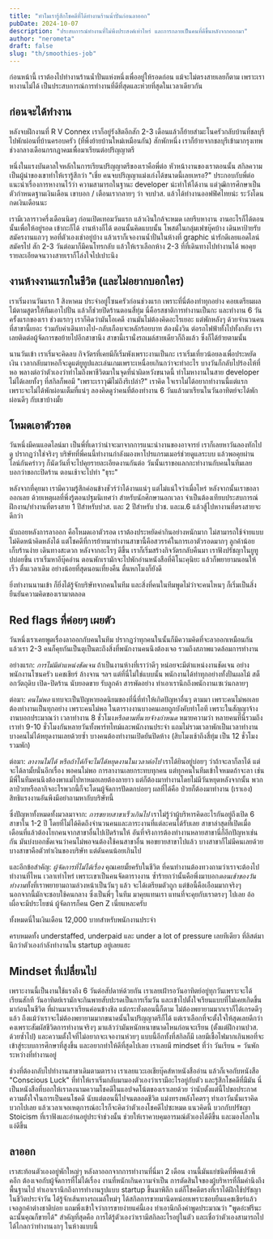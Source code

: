 ```yaml
---
title: "ทำไมเรารู้สึกโชคดีที่ได้ทำงานร้านน้ำปั่นก่อนลาออก"
pubDate: 2024-10-07
description: "ประสบการณ์ทำงานที่ไม่พึงประสงค์เท่าไหร่ และการกลายเป็นคนที่ดีขึ้นหลังจากออกมา"
author: "nerometa"
draft: false
slug: "th/smoothies-job"
---
```


ก่อนหน้านี้ เราต้องไปทำงานร้านน้ำปั่นแห่งหนึ่งเพื่ออยู่ให้รอดก่อน แม้จะไม่ตรงสายเลยก็ตาม เพราะเราหางานไม่ได้ เป็นประสบการณ์การทำงานที่ดีที่สุดและห่วยที่สุดในเวลาเดียวกัน

## ก่อนจะได้ทำงาน

หลังจบฝึกงานที่ R V Connex เราก็อยู่รังสิตอีกสัก 2-3 เดือนแล้วก็ย้ายสำมะโนครัวกลับบ้านที่ชลบุรีไปพักผ่อนที่บ้านครอบครัว (ที่พึ่งย้ายบ้านใหม่เหมือนกัน) สักพักหนึ่ง เราก็ย้ายจากชลบุรีเข้ามากรุงเทพช่วงกลางเดือนกรกฎาคมเพื่อมาเรียนต่อปริญญาตรี

หนึ่งในแรงบันดาลใจหลักในการเรียนปริญญาตรีของเราคือพี่ต่อ หัวหน้างานของเราตอนนั้น สกิลความเป็นผู้นำของเขาทำให้เรารู้สึกว่า "เชี่ย คนจบปริญญาแม่งเก่งได้ขนาดนี้เลยเหรอ?" ประกอบกับพี่ต่อแนะนำเรื่องการหางานไว้ว่า ความสามารถในฐานะ developer น่ะทำให้ได้งาน แต่วุฒิการศึกษาเป็นตัวกำหนดฐานเงินเดือน เขาบอก / เตือนเรากลายๆ ว่า จบปวส. แล้วได้ทำงานออฟฟิศไทยน่ะ ระวังโดนกดเงินเดือนนะ

เรามีเวลาราวครึ่งเดือนนิดๆ ก่อนเปิดเทอมวันแรก แล้วเงินใกล้จะหมด เลยรีบหางาน งานอะไรก็ได้ตอนนั้นเพื่อให้อยู่รอด เข้ากะก็ได้ งานห้างก็ได้ ตอนนั้นคิดแบบนั้น โพสต์ในกลุ่มเฟซบุ๊คบ้าง เดินหาป้ายรับสมัครงานแถวๆ หอที่ตัวเองเช่าอยู่บ้าง แล้วเราก็เจองานน้ำปั่นในห้างที่ graphic น่ารักดีเลยแอดไลน์สมัครไป สัก 2-3 วันต่อมาก็มีคนโทรกลับ แล้วให้เราเลือกห้าง 2-3 ที่ที่เดินทางไปทำงานได้ พอคุยรายละเอียดจนวางสายเราก็โล่งใจไปเปาะนึง

## งานห้างงานแรกในชีวิต (และไม่อยากบอกใคร)

เราเริ่มงานวันแรก 1 สิงหาคม ประจำอยู่โซนครัวก่อนช่วงแรก เพราะที่นี่ต้องทำทุกอย่าง คอยเตรียมผลไม้ตามสูตรให้ทีมเอาไปปั่น แล้วก็ช่วยปิดร้านตอนสี่ทุ่ม นี่คือรสชาติการทำงานเป็นกะ และทำงาน 6 วันครั้งแรกของเรา ช่วงแรกๆ เราก็คิดว่ามันโอเคดี งานมันไม่ต้องคิดอะไรเยอะ แต่พักหลังๆ ด้วยจำนวนคนที่สาขานี้เยอะ ร่วมกับค่าเดินทางไป-กลับเกือบจะหลักร้อยบาท ต้องนั่งวิน ต่อรถไฟฟ้าทั้งไปทั้งกลับ เราเลยติดต่อผู้จัดการขอย้ายไปอีกสาขานึง สาขานี้เรานั่งรถเมล์สายเดียวก็ถึงแล้ว ซึ่งก็ได้ย้ายตามนั้น

นานวันเข้า เราเริ่มจะคิดลบ กิจวัตรที่เคยมีก็เริ่มพังเพราะงานเป็นกะ เราเริ่มเที่ยวน้อยลงเพื่อประหยัดเงิน เวลากลับมาหอก็จะดูแต่ยูทูปและเล่นเกมเพราะเหนื่อยเกินกว่าจะทำอะไร บางวันก็กลับไปร้องไห้ที่หอ พลางต่อว่าตัวเองว่าทำไมถึงพาชีวิตมาในจุดที่น่าผิดหวังขนาดนี้ ทำไมหางานในสาย developer ไม่ได้เลยทั้งๆ ที่สกิลก็พอมี "เพราะเราวุฒิไม่ถึงรึเปล่า?" เราคิด ใจเราไม่ได้อยากทำงานนี้แต่แรก เพราะจะไม่ได้พักผ่อนเต็มที่แน่ๆ ลองคิดดูว่าคนที่ต้องทำงาน 6 วันแล้วมาเรียนในวันอาทิตย์จะได้พักผ่อนดีๆ กับเขาบ้างมั้ย

## โหมดเอาตัวรอด

วันหนึ่งมีคนแอดไลน์มา เป็นพี่ที่เดาว่าน่าจะมาจากการแนะนำงานของอาจารย์ เราก็เลยหาวันลองทักไปดู ปรากฏว่าใช่จริงๆ บริษัทที่พี่คนนี้ทำงานกำลังมองหาโปรแกรมเมอร์ช่วยดูแลระบบ แล้วพอคุยผ่านไลน์กันคร่าวๆ ก็นัดวันที่จะไปคุยรายละเอียดงานกันต่อ วันนั้นเราขอแลกกะทำงานกับคนในทีมเลย บอกว่าขอกะปิดร้าน ตอนเช้าจะไปทำ "ธุระ"

หลังจากที่คุยมา เรามีความรู้สึกค่อนข้างชัวร์ว่าได้งานแน่ๆ แต่ไม่แน่ใจว่าเมื่อไหร่ หลังจากนั้นเราขอลาออกเลย ด้วยเหตุผลที่พึ่งรู้ตอนปฐมนิเทศว่า สำหรับนักศึกษานอกเวลา จำเป็นต้องเทียบประสบการณ์ฝึกงาน/ทำงานที่ตรงสาย 1 ปีสำหรับปวส. และ 2 ปีสำหรับ ปวช. และม.6 แล้วสู้ไปหางานที่ตรงสายจะดีกว่า

นับถอยหลังการลาออก คือโหมดเอาตัวรอด เราต้องประหยัดค่ากินอย่างหนักมาก ไม่สามารถใช้จ่ายแบบไม่คิดหน้าคิดหลังได้ แต่โชคดีที่การย้ายมาทำงานสาขานี้คือสวรรค์ในการเอาตัวรอดมากๆ ลูกค้าน้อย เก็บร้านง่าย เดินทางสะดวก หลังจากอะไรๆ ดีขึ้น เราก็เริ่มสร้างกิจวัตรกลับคืนมา เราฟังปรัชญาในยูทูปบ่อยขึ้น เราเริ่มหาอีบุ๊คอ่าน ตอนพักเรามักจะไปพักอ่านหนังสือที่คิโนะคุนิยะ แล้วก็พยายามนอนให้เร็ว ตื่นเวลาเดิม อย่างน้อยที่สุดนอนเที่ยงคืน ตื่นหกโมงก็ยังดี

ยิ่งทำงานนานเข้า ก็ยิ่งได้รู้จักบริษัทจากคนในทีม และสิ่งที่คนในทีมพูดไม่ว่าจะคนไหนๆ ก็เริ่มเป็นสิ่งยืนยันความคิดของเรามาตลอด

## Red flags ที่ค่อยๆ เผยตัว

วันหนึ่งเราเคยพูดเรื่องลาออกกับคนในทีม ปรากฎว่าทุกคนในนั้นก็มีความคิดที่จะลาออกเหมือนกัน แล้วเรา 2-3 คนก็คุยกันเป็นตุเป็นตะถึงสิ่งที่พนักงานคนนึงต้องเจอ รวมถึงสภาพแวดล้อมการทำงาน

อย่างแรก: *การไม่มีตำแหน่งชัดเจน* ถ้าเป็นงานห้างที่เราว่าดีๆ หน่อยจะมีตำแหน่งงานชัดเจน อย่างพนักงานโซนครัว แคชเชียร์ ล้างจาน ฯลฯ แต่ที่นี่ไม่ใช่แบบนั้น พนักงานได้ทำทุกอย่างทั้งปั่นผลไม้ สต็อกวัตถุดิบ เปิด-ปิดร้าน นับยอดขาย รับลูกค้า สารพัดอย่าง ทำเอาเรานึกถึงพนักงานเซเว่นกลายๆ

ต่อมา: *คนไม่พอ* แทบจะเป็นปัญหายอดนิยมของที่นี่ที่ทำให้เกิดปัญหาอื่นๆ ตามมา เพราะคนไม่พอเลยต้องทำงานเป็นทุกอย่าง เพราะคนไม่พอ ในตารางงานบางคนเลยถูกบังคับทำโอที เพราะในสัญญาจ้างงานบอกประมาณว่า เวลาทำงาน 8 ชั่วโมง*หรือตามที่นายจ้างกำหนด* หมายความว่า หลายคนที่นี่รวมถึงเราทำ 9-10 ชั่วโมงกันหลายวันทั้งพาร์ทไทม์และพนักงานประจำ แถมไม่รวมเวลาพักเป็นเวลาทำงาน บางคนไม่ได้หยุดงานเลยด้วยซ้ำ บางคนต้องทำงานเปิดยันปิดห้าง (สิบโมงเช้าถึงสี่ทุ่ม เป็น 12 ชั่วโมงรวมพัก)

ต่อมา: *ลางานไม่ได้ หรือถ้าได้ก็จะไม่ได้หยุดงานในเวลาต่อไป* เราได้ยินอยู่บ่อยๆ ว่าถ้าจะลาก็ลาได้ แต่จะได้ลามั้ยนั่นอีกเรื่อง พอคนไม่พอ การลางานเลยกระทบทุกคน แต่ทุกคนในทีมเข้าใจหมดถ้าจะลา เช่นมีพี่ในทีมคนนึงต้องพาแม่ไปหาหมอเลยต้องลายาว แต่ก็ต้องมาทำงานโดยไม่มีวันหยุดหลังจากนั้น พวกลาป่วยหรือลากิจอะไรพวกนี้ก็จะโดนผู้จัดการปัดตกบ่อยๆ ผลที่ได้คือ ป่วยก็ต้องมาทำงาน (เราเอง) สิทธิแรงงานอันพึงมีอย่าถามหากับบริษัทนี้

ซึ่งปัญหาทั้งหมดทั้งมวลมาจาก: *การขยายสาขาเร็วเกินไป* เราไม่รู้ว่าผู้บริหารคิดอะไรกันอยู่ถึงเปิด 6 สาขาใน 1-2 ปี โดยที่ไม่ได้คิดถึงจำนวนคนและภาระงานที่แต่ละคนได้รับเลย สาขาล่าสุดที่เปิดเมื่อเดือนที่แล้วต้องโยกคนจากสาขาอื่นไปเปิดร้านให้ อันที่จริงการต้องทำงานหลายสาขานี่ก็อีกปัญหาเช่นกัน มันบ่งบอกชัดเจนว่าคนไม่พอจนต้องใช้คนสาขาอื่น พอขยายสาขาไปแล้ว บางสาขาก็ไม่มีคนเลยด้วย บางสาขาคือตัวทำเงินของบริษัท แต่ดันคนน้อยเกินไป

และอีกข้อสำคัญ: *ผู้จัดการที่ไม่ได้เรื่อง* คุณเคยมั้ยครับในชีวิต ที่คนทำงานต้องทวงถามว่าเราจะต้องไปทำงานที่ไหน เวลาเท่าไหร่ เพราะเขาเป็นคนจัดตารางงาน ซ้ำร้ายกว่านั้นคือพึ่งมาบอก*ตอนเช้าของวันทำงาน*ทั้งที่เราพยายามถามล่วงหน้าเป็นวันๆ แล้ว จะได้เตรียมตัวถูก แต่ข้อนี้คือเอือมมากจริงๆ นอกจากนี้มักจะชอบใช้คนกลาง ซึ่งเป็นพี่ๆ ในทีม มาคุยแทนเรา แทนที่จะคุยกับเราตรงๆ ไปเลย อ้อ เผื่อจะมีประโยชน์ ผู้จัดการก็คน Gen Z เนี่ยแหละครับ

ทั้งหมดนี่ในเงินเดือน 12,000 บาทสำหรับพนักงานประจำ

ครบหมดทั้ง understaffed, underpaid และ under a lot of pressure เลยทีเดียว ที่ลิสต์มา นึกว่าตัวเองกำลังทำงานใน startup อยู่เลยแฮะ

## Mindset ที่เปลี่ยนไป

เพราะงานนี้เป็นงานใช้แรงถึง 6 วันต่อสัปดาห์ด้วยกัน เราเลยเฝ้ารอวันอาทิตย์อยู่ทุกวันเพราะจะได้เรียนสักที วันอาทิตย์เรามักจะกินพายสับปะรดเป็นการเริ่มวัน และเข้าไปตั้งใจเรียนแบบที่ไม่เคยเกิดขึ้นมาก่อนในชีวิต ที่ผ่านมาเราเรียนค่อนข้างชิล แม้กระทั่งตอนนี้ก็ตาม ไม่ต้องพยายามมากเราก็ได้เกรดดีๆ แล้ว ถึงแม้ว่าเราจะไม่ต้องพยายามมากขนาดนั้นในปริญญาตรีก็ได้ แต่เราเลือกที่จะตั้งใจให้สุดเลยดีกว่า คงเพราะสัมผัสชีวิตการทำงานจริงๆ มาแล้วว่ามันหนักหนาขนาดไหนก่อนจะเรียน (ตั้งแต่ฝึกงานปวส. ด้วยซ้ำไป) และความตั้งใจที่ไม่อยากจะเจองานห่วยๆ แบบนี้อีกทั้งที่สกิลก็มี เลยมีเชื้อไฟมากเกินพอที่จะเข้าสู่ระบบการศึกษาที่สูงขึ้น และอยากทำให้ดีที่สุดไปเลย เราเลยมี mindset ที่ว่า วันเรียน = วันพัก ระหว่างที่ทำงานอยู่

ช่วงที่ต้องกลับไปทำงานสาขาเดิมตามตาราง เราเลยแวะเอเชียบุ๊คส์หาหนังสืออ่าน แล้วก็เจอกับหนังสือ "Conscious Luck" ที่ทำให้เราเริ่มกลับมามองตัวเองว่าเรามีอะไรอยู่กับตัว และรู้สึกโชคดีที่มีมัน นี่เป็นหนังสือที่บอกให้เราลงนามความโชคดีในแอปจดโน้ตของเราเลยด้วย ว่านับตั้งแต่นี้ไปขอประกาศความตั้งใจในการเป็นคนโชคดี นับแต่ตอนนี้ไปจนตลอดชีวิต แม่งทรงพลังโคตรๆ ทำเอาวันนั้นเราคิดบวกไปเลย แล้วเวลาเจอเหตุการณ์อะไรก็จะคิดว่าตัวเองโชคดีไปซะหมด แนวคิดนี้ บวกกับปรัชญา Stoicism ที่เราฟังและอ่านอยู่ประจำช่วงนั้น ช่วยให้เราควบคุมอารมณ์ตัวเองได้ดีขึ้น และมองโลกในแง่ดีขึ้น

## ลาออก

เราสะท้อนตัวเองอยู่พักใหญ่ๆ หลังลาออกจากการทำงานที่นี่มา 2 เดือน งานนี้มันแย่ชนิดที่พีคแล้วพีคอีก ต้องเจอกับผู้จัดการที่ไม่ได้เรื่อง งานที่หนักเกินความจำเป็น การตัดสินใจของผู้บริหารที่ลืมคำนึงถึงพื้นฐานไป ทำเอาเรานึกถึงการทำงานรูปแบบ startup ขึ้นมาพิลึก แต่ก็โชคดีตรงที่เราได้ฝึกใช้ปรัชญาในชีวิตประจำวัน ได้รู้จักเส้นทางรถเมล์ใหม่ๆ ได้สกิลการขายมานิดหน่อยเพราะชอบยืนแคชเชียร์แล้วเจอลูกค้าต่างชาติบ่อย แถมพึ่งเข้าใจว่าการขายง่ายแค่นี้เอง ทำเอานึกถึงคำพูดประมาณว่า "พูดอ่ะฟรีนะ ฉะนั้นคุณก็ขายได้" สำคัญที่สุดคือ การได้รู้ตัวเองว่าเรามีสกิลอะไรอยู่ในตัว และเชื่อว่าตัวเองสามารถไปได้ไกลกว่าทำงานงกๆ ในห้างแบบนี้

